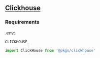 ## [Clickhouse](https://www.npmjs.com/package/clickhouse)
### Requirements
.env:
```env
CLICKHOUSE_
```

```typescript
import ClickHouse from '@pkgs/clickhouse'
```
